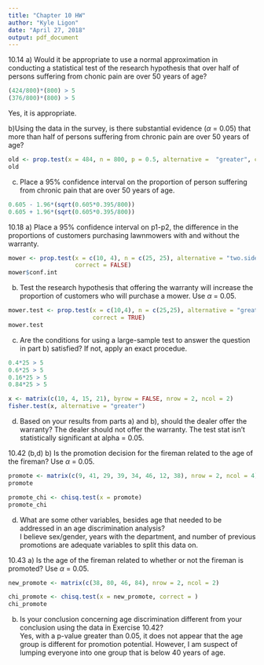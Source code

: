 ```yaml
---
title: "Chapter 10 HW"
author: "Kyle Ligon"
date: "April 27, 2018"
output: pdf_document
---
```


10.14
a) Would it be appropriate to use a normal approximation in conducting a
statistical test of the research hypothesis that over half of persons suffering
from chonic pain are over 50 years of age?
```r
(424/800)*(800) > 5
(376/800)*(800) > 5
```
Yes, it is appropriate.  


b)Using the data in the survey, is there substantial evidence ($\alpha$ = 0.05) 
that more than half of persons suffering from chronic pain are over 50 years
of age?
```r
old <- prop.test(x = 484, n = 800, p = 0.5, alternative =  "greater", correct = FALSE)
old
```

c) Place a 95% confidence interval on the proportion of person suffering from 
chronic pain that are over 50 years of age.  
```r
0.605 - 1.96*(sqrt(0.605*0.395/800))
0.605 + 1.96*(sqrt(0.605*0.395/800))
```

10.18
a) Place a 95% confidence interval on p1-p2, the difference in the proportions of customers purchasing lawnmowers with and without the warranty.  
```r
mower <- prop.test(x = c(10, 4), n = c(25, 25), alternative = "two.sided", 
                   correct = FALSE)
mower$conf.int
```

b) Test the research hypothesis that offering the warranty will increase the proportion of customers who will purchase a mower.  Use $\alpha$ = 0.05.  
```r
mower.test <- prop.test(x = c(10,4), n = c(25,25), alternative = "greater",
                        correct = TRUE)
mower.test
```

c) Are the conditions for using a large-sample test to answer the question in part b) satisfied?  If not, apply an exact procedue.  
```r
0.4*25 > 5
0.6*25 > 5
0.16*25 > 5
0.84*25 > 5

x <- matrix(c(10, 4, 15, 21), byrow = FALSE, nrow = 2, ncol = 2)
fisher.test(x, alternative = "greater")
```

d) Based on your results from parts a) and b), should the dealer offer the warranty?
The dealer should not offer the warranty.  The test stat isn't statistically significant at alpha = 0.05.   


10.42 (b,d)
b) Is the promotion decision for the fireman related to the age of the fireman? Use $\alpha$ = 0.05.
```r
promote <- matrix(c(9, 41, 29, 39, 34, 46, 12, 38), nrow = 2, ncol = 4)
promote

promote_chi <- chisq.test(x = promote)
promote_chi
```


d) What are some other variables, besides age that needed to be addressed in an age discrimination analysis?  
I believe sex/gender, years with the department, and number of previous promotions are adequate variables to split this data on.  

10.43
a) Is the age of the fireman related to whether or not the fireman is promoted?  Use $\alpha$ = 0.05.  
```r
new_promote <- matrix(c(38, 80, 46, 84), nrow = 2, ncol = 2)

chi_promote <- chisq.test(x = new_promote, correct = )
chi_promote
```

b) Is your conclusion concerning age discrimination different from your conclusion using the data in Exercise 10.42?  
Yes, with a p-value greater than 0.05, it does not appear that the age group is different for promotion potential.  However, I am suspect of lumping everyone into one group that is below 40 years of age.  